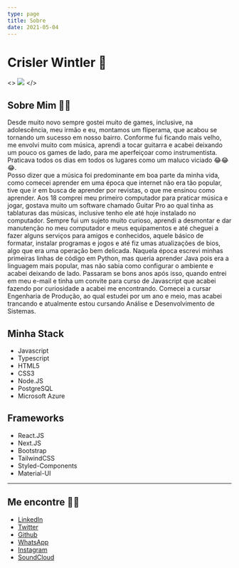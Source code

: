 ```yaml
---
type: page
title: Sobre
date: 2021-05-04
---
```




# Crisler Wintler 🤳

<>
  <Image
    src="/images/my.jpg"
    width={200}
    height={200}
    priority
    className="next-image"
  />
</>


## Sobre Mim 🐱‍👓

Desde muito novo sempre gostei muito de games, inclusive, na adolescência,
meu irmão e eu, montamos um fliperama, que acabou se tornando um sucesso em nosso bairro.
Conforme fui ficando mais velho, me envolvi muito com música, aprendi a tocar guitarra
e acabei deixando um pouco os games de lado, para me aperfeiçoar como instrumentista.
Praticava todos os dias em todos os lugares como um maluco viciado 😂😂😂.  
Posso dizer que a música foi predominante em boa parte da minha vida, como comecei aprender em uma época
que internet não era tão popular, tive que ir em busca de aprender por revistas, o que me ensinou como aprender.
Aos 18 comprei meu primeiro computador para praticar música e jogar, gostava muito um
software chamado Guitar Pro ao qual tinha as tablaturas das músicas, inclusive tenho ele até hoje instalado no
computador.
Sempre fui um sujeto muito curioso, aprendi a desmontar e dar manutenção no meu computador e meus equipamentos e até
cheguei a fazer alguns serviços para amigos e conhecidos, aquele básico de formatar, instalar programas e jogos e até
fiz umas atualizações de bios, algo que era uma operação bem delicada. Naquela época escrevi minhas primeiras linhas de código
em Python, mas queria aprender Java pois era a linguagem mais popular, mas não sabia como configurar o ambiente e acabei deixando de lado.
Passaram se bons anos após isso, quando entrei em meu e-mail e tinha um convite para curso de Javascript
que acabei fazendo por curiosidade a acabei me encontrando. Comecei a cursar Engenharia de Produção, ao qual estudei por um ano e meio,
mas acabei trancando e atualmente estou cursando Análise e Desenvolvimento de Sistemas.

## Minha Stack

- Javascript
- Typescript
- HTML5
- CSS3
- Node.JS
- PostgreSQL
- Microsoft Azure

## Frameworks

- React.JS
- Next.JS
- Bootstrap
- TailwindCSS
- Styled-Components
- Material-UI

---

## Me encontre 🐱‍💻

- [LinkedIn](https://www.linkedin.com/in/crisler-wintler-l-da-silva-550488202/)
- [Twitter](https://twitter.com/crislerguitar)
- [Github](https://github.com/crislerwin)
- [WhatsApp](https://wa.me/message/G2MTGZR52DQDO1)
- [Instagram](https://www.instagram.com/cwintler/)
- [SoundCloud](https://soundcloud.com/crisler-wintler-941146126)

